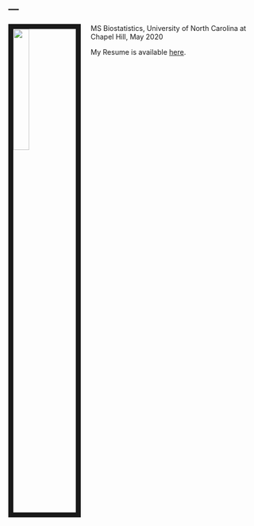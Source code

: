 ---
---

<link rel="stylesheet" href="styles.css" type="text/css">

<img src="images/ty.jpg" style="width:25%; border:10px solid; margin-right: 20px" align="left">


MS Biostatistics, University of North Carolina at Chapel Hill,  May 2020


My Resume is available [here](files/TyDarnell-Resume.pdf).



